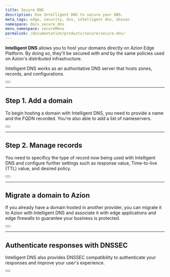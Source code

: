 ```yaml
---
title: Secure DNS
description: Use Intelligent DNS to secure your DNS.
meta_tags: edge, security, dns, intelligent dns, dnssec
namespace: docs_secure_dns
menu_namespace: secureMenu
permalink: /documentation/products/secure/secure-dns/
---
```



**Intelligent DNS** allows you to host your domains directly on Azion Edge Platform. By doing so, they'll be secured with and by the same policies used on Azion's distributed infrastructure.

Intelligent DNS works as an authoritative DNS server that hosts zones, records, and configurations.

<Button href="/en/documentation/products/intelligent-dns/" text="go to intelligent dns reference" variant="secondary"></Button>

---

## Step 1. Add a domain

To begin hosting a domain with Intelligent DNS, you need to provide a name and the FQDN recorded. You're also able to add a list of nameservers.

<Button href="/en/documentation/products/guides/secure/intelligent-dns-configure-main-settings/" text="go to configure intelligent dns guide" variant="secondary"></Button>

---

## Step 2. Manage records

You need to specificy the type of record now being used with Intelligent DNS and configure further settings such as response value, Time-to-live (TTL) value, and desired policy.

<Button href="/en/documentation/products/guides/secure/add-records/" text="go to add records guide" variant="secondary"></Button>

---

## Migrate a domain to Azion

If you already have a domain hosted in another provider, you can migrate it to Azion with Intelligent DNS and associate it with edge applications and edge firewalls to guarantee your business is protected.

<Button href="/en/documentation/products/guides/migrate-ns-to-azion/" text="go to migrate a NS guide" variant="secondary"></Button>

---

## Authenticate responses with DNSSEC

Intelligent DNS also provides DNSSEC compatibility to authenticate your responses and improve your user's experience.

<Button href="/en/documentation/products/guides/secure/activate-dnssec/" text="go to activate dnssec guide" variant="secondary"></Button>
